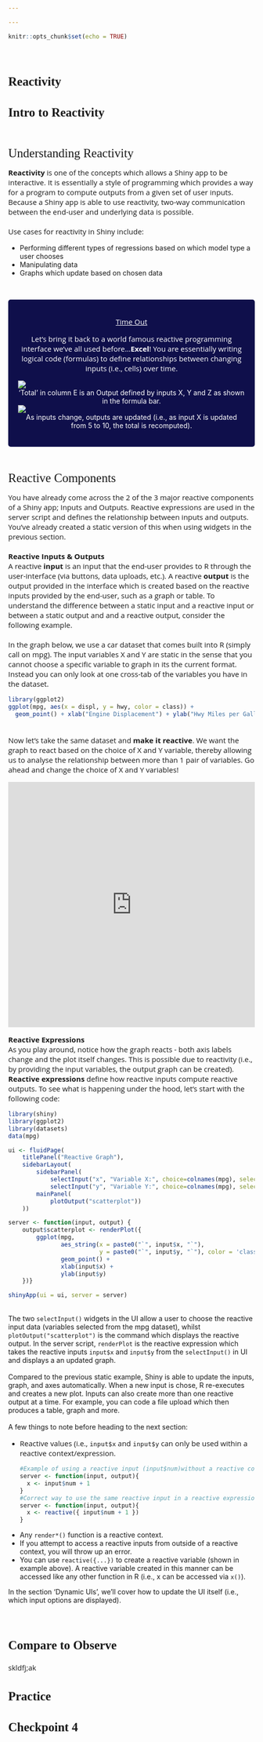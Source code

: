 ```yaml
---

---
```

<style>
@import url('https://fonts.googleapis.com/css?family=Scope+One&display=swap');
@import url('https://fonts.googleapis.com/css?family=Scope+One|Unica+One&display=swap&subset=latin-ext');
@import url('https://fonts.googleapis.com/css?family=Open+Sans&display=swap');

h1,h2 {font-family: 'Unica One', cursive;
      font-size: 25px;}
p2 {font-family: 'Unica One', cursive;
      font-size: 25px;}       
p {font-family: 'Open Sans', sans-serif;
      font-size: 15px;}      
</style>
```r
knitr::opts_chunk$set(echo = TRUE)
```
&nbsp;    

# Reactivity {.tabset .tabset-fade}  

## Intro to Reactivity  
&nbsp;  

<p2>Understanding Reactivity</p2>
&nbsp;  

<p>**Reactivity** is one of the concepts which allows a Shiny app to be interactive. It is essentially a style of programming which provides a way for a program to compute outputs from a given set of user inputs. Because a Shiny app is able to use reactivity, two-way communication between the end-user and underlying data is possible. 
<br><br>
Use cases for reactivity in Shiny include:  
<ul>
  <li>Performing different types of regressions based on which model type a user chooses</li>
  <li>Manipulating data</li>
  <li>Graphs which update based on chosen data</li>
</ul> 
<br>
</p>

<style>
div.blue {background-color:#0f0f4b; border-radius:5px; padding:20px;}
</style>

<div class="blue">
<font color="white">
<center><p><u>Time Out</u></p></center>
<center><p>Let's bring it back to a world famous reactive programming interface we've all used before...**Excel**! You are essentially writing logical code (formulas) to define relationships between changing inputs (i.e., cells) over time.</p></center> 

<div class = "row">
<div class = "col-md-6">
![](excel1.png)
<center>'Total' in column E is an Output defined by inputs X, Y and Z as shown in the formula bar.</center>
</div>
<div class = "col-md-6">
![](excel2.png)
<center>As inputs change, outputs are updated (i.e., as input X is updated from 5 to 10, the total is recomputed).</center>
</div>
</div>
</font>
</div>
<br>

<p2>Reactive Components</p2>
&nbsp;  

<p>
You have already come across the 2 of the 3 major reactive components of a Shiny app; Inputs and Outputs. Reactive expressions are used in the server script and defines the relationship between inputs and outputs. You've already created a static version of this when using widgets in the previous section.
<br><br>
**Reactive Inputs & Outputs**
<br>
A reactive **input** is an input that the end-user provides to R through the user-interface (via buttons, data uploads, etc.). A reactive **output** is the output provided in the interface which is created based on the reactive inputs provided by the end-user, such as a graph or table. To understand the difference between a static input and a reactive input or between a static output and and a reactive output, consider the following example. 
<br><br>
In the graph below, we use a car dataset that comes built into R (simply call on mpg). The input variables X and Y are static in the sense that you cannot choose a specific variable to graph in its the current format. Instead you can only look at one cross-tab of the variables you have in the dataset. 
```r
library(ggplot2)
ggplot(mpg, aes(x = displ, y = hwy, color = class)) +
  geom_point() + xlab("Engine Displacement") + ylab("Hwy Miles per Gallon")
```
<br>
Now let's take the same dataset and **make it reactive**. We want the graph to react based on the choice of X and Y variable, thereby allowing us to analyse the relationship between more than 1 pair of variables. Go ahead and change the choice of X and Y variables!

<center>
<iframe src="https://g4most.shinyapps.io/reactgraph/" width="100%" height="500px" frameBorder="0" class="giphy-embed" allowFullScreen></iframe>
</center>

**Reactive Expressions**
<br>
As you play around, notice how the graph reacts - both axis labels change and the plot itself changes. This is possible due to reactivity (i.e., by providing the input variables, the output graph can be created). **Reactive expressions** define how reactive inputs compute reactive outputs. To see what is happening under the hood, let's start with the following code:

```r
library(shiny)
library(ggplot2)
library(datasets)
data(mpg) 

ui <- fluidPage(
    titlePanel("Reactive Graph"),
    sidebarLayout(
        sidebarPanel(
            selectInput("x", "Variable X:", choice=colnames(mpg), selected = "displ" ),
            selectInput("y", "Variable Y:", choice=colnames(mpg), selected = "hwy" )) ,   
        mainPanel(
            plotOutput("scatterplot"))
    ))

server <- function(input, output) {
    output$scatterplot <- renderPlot({
        ggplot(mpg, 
               aes_string(x = paste0("`", input$x, "`"), 
                          y = paste0("`", input$y, "`"), color = 'class')) +
               geom_point() + 
               xlab(input$x) + 
               ylab(input$y)
    })}

shinyApp(ui = ui, server = server)
```
<br>
The two `selectInput()` widgets in the UI allow a user to choose the reactive input data (variables selected from the mpg dataset), whilst  `plotOutput("scatterplot")` is the command which displays the reactive output. In the server script, `renderPlot` is the reactive expression which takes the reactive inputs `input$x` and `input$y` from the `selectInput()` in UI and displays a an updated graph.
<br><br>
Compared to the previous static example, Shiny is able to update the inputs, graph, and axes automatically. When a new input is chose, R re-executes and creates a new plot. Inputs can also create more than one reactive output at a time. For example, you can code a file upload which then produces a table, graph and more. 
<br><br>
A few things to note before heading to the next section: 
<ul>
  <li>Reactive values (i.e., `input$x` and `input$y` can only be used within a reactive context/expression.
```r
#Example of using a reactive input (input$num)without a reactive context:
server <- function(input, output){
  x <- input$num + 1
}
#Correct way to use the same reactive input in a reactive expression:
server <- function(input, output){
  x <- reactive({ input$num + 1 })  
}
```
  </li>
  <li>Any `render*()` function is a reactive context.</li>
  <li>If you attempt to access a reactive inputs from outside of a reactive context, you will throw up an error.</li>
  <li>You can use `reactive({...})` to create a reactive variable (shown in example above). A reactive variable created in this manner can be accessed like any other function in R (i.e., x can be accessed via `x()`).</li>
</ul> 

In the section 'Dynamic UIs', we'll cover how to update the UI itself (i.e., which input options are displayed). 
<br>
</p>

&nbsp;  

## Compare to Observe

skldfj;ak

## Practice


## Checkpoint 4



